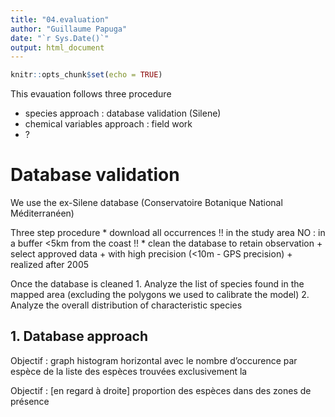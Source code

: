 ```yaml
---
title: "04.evaluation"
author: "Guillaume Papuga"
date: "`r Sys.Date()`"
output: html_document
---
```


```r
knitr::opts_chunk$set(echo = TRUE)
```

This evauation follows three procedure

* species approach : database validation (Silene)
* chemical variables approach : field work
* ?

# Database validation
We use the ex-Silene database (Conservatoire Botanique National Méditerranéen)

Three step procedure
* download all occurrences !! in the study area NO : in a buffer <5km from the coast !!
* clean the database to retain observation
  + select approved data
  + with high precision (<10m - GPS precision)
  + realized after 2005

Once the database is cleaned
1. Analyze the list of species found in the mapped area (excluding the polygons we used to calibrate the model)
2. Analyze the overall distribution of characteristic species

## 1. Database approach

Objectif : graph histogram horizontal avec le nombre d'occurence par espèce de la liste des espèces trouvées exclusivement la

Objectif : [en regard à droite] proportion des espèces dans des zones de présence



